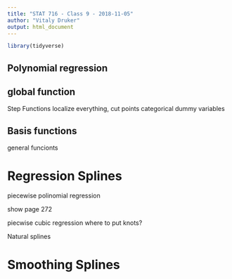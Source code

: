 ```yaml
---
title: "STAT 716 - Class 9 - 2018-11-05"
author: "Vitaly Druker"
output: html_document
---
```

 
 
```r
library(tidyverse)
```

## Polynomial regression

## global function


Step Functions localize everything,
cut points categorical dummy variables

## Basis functions

general funcionts


# Regression Splines

piecewise polinomial regression

show page 272


piecwise cubic regression
where to put knots?

Natural splines

# Smoothing Splines



